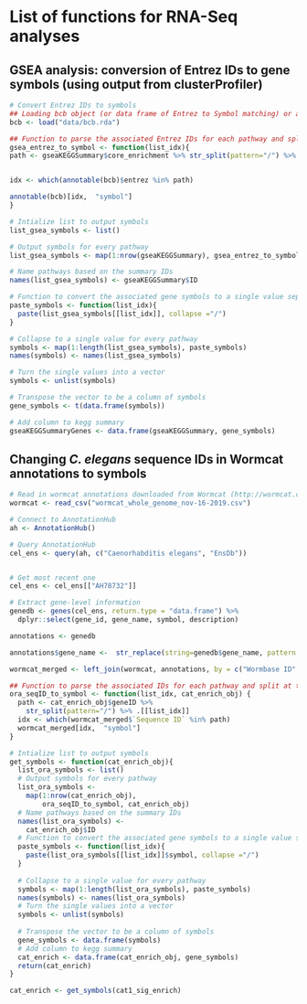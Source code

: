 # List of functions for RNA-Seq analyses

## GSEA analysis: conversion of Entrez IDs to gene symbols (using output from clusterProfiler)

```R
# Convert Entrez IDs to symbols
## Loading bcb object (or data frame of Entrez to Symbol matching) or already have it loaded
bcb <- load("data/bcb.rda")

## Function to parse the associated Entrez IDs for each pathway and split at the "/", then extract these genes from the database of IDs ('annotable(bcb)') and output the gene symbol
gsea_entrez_to_symbol <- function(list_idx){
path <- gseaKEGGSummary$core_enrichment %>% str_split(pattern="/") %>% .[[list_idx]]


idx <- which(annotable(bcb)$entrez %in% path)

annotable(bcb)[idx,  "symbol"]
}

# Intialize list to output symbols
list_gsea_symbols <- list()

# Output symbols for every pathway
list_gsea_symbols <- map(1:nrow(gseaKEGGSummary), gsea_entrez_to_symbol)

# Name pathways based on the summary IDs
names(list_gsea_symbols) <- gseaKEGGSummary$ID

# Function to convert the associated gene symbols to a single value separated by "/"
paste_symbols <- function(list_idx){
  paste(list_gsea_symbols[[list_idx]], collapse ="/")
}

# Collapse to a single value for every pathway
symbols <- map(1:length(list_gsea_symbols), paste_symbols)
names(symbols) <- names(list_gsea_symbols)

# Turn the single values into a vector
symbols <- unlist(symbols)

# Transpose the vector to be a column of symbols
gene_symbols <- t(data.frame(symbols))

# Add column to kegg summary
gseaKEGGSummaryGenes <- data.frame(gseaKEGGSummary, gene_symbols)
```

## Changing *C. elegans* sequence IDs in Wormcat annotations to symbols

```r
# Read in wormcat annotations downloaded from Wormcat (http://wormcat.com)
wormcat <- read_csv("wormcat_whole_genome_nov-16-2019.csv")

# Connect to AnnotationHub
ah <- AnnotationHub()

# Query AnnotationHub
cel_ens <- query(ah, c("Caenorhabditis elegans", "EnsDb"))


# Get most recent one
cel_ens <- cel_ens[["AH78732"]]

# Extract gene-level information
genedb <- genes(cel_ens, return.type = "data.frame") %>% 
  dplyr::select(gene_id, gene_name, symbol, description)  

annotations <- genedb

annotations$gene_name <-  str_replace(string=genedb$gene_name, pattern = "\\.", replacement = "_")

wormcat_merged <- left_join(wormcat, annotations, by = c("Wormbase ID" = "gene_id"))

## Function to parse the associated IDs for each pathway and split at the "/", then extract these genes from the database of IDs  and output the gene symbol
ora_seqID_to_symbol <- function(list_idx, cat_enrich_obj) {
  path <- cat_enrich_obj$geneID %>%
    str_split(pattern="/") %>% .[[list_idx]]
  idx <- which(wormcat_merged$`Sequence ID` %in% path)
  wormcat_merged[idx,  "symbol"]
}

# Intialize list to output symbols
get_symbols <- function(cat_enrich_obj){
  list_ora_symbols <- list()
  # Output symbols for every pathway
  list_ora_symbols <-
    map(1:nrow(cat_enrich_obj),
        ora_seqID_to_symbol, cat_enrich_obj)
  # Name pathways based on the summary IDs
  names(list_ora_symbols) <-
    cat_enrich_obj$ID
  # Function to convert the associated gene symbols to a single value separated by "/"
  paste_symbols <- function(list_idx){
    paste(list_ora_symbols[[list_idx]]$symbol, collapse ="/")
  }
  
  # Collapse to a single value for every pathway
  symbols <- map(1:length(list_ora_symbols), paste_symbols)
  names(symbols) <- names(list_ora_symbols)
  # Turn the single values into a vector
  symbols <- unlist(symbols)
  
  # Transpose the vector to be a column of symbols
  gene_symbols <- data.frame(symbols)
  # Add column to kegg summary
  cat_enrich <- data.frame(cat_enrich_obj, gene_symbols)
  return(cat_enrich)
}

cat_enrich <- get_symbols(cat1_sig_enrich)
```

